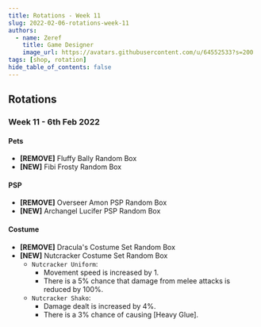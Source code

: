 ```yaml
---
title: Rotations - Week 11
slug: 2022-02-06-rotations-week-11
authors:
  - name: Zeref
    title: Game Designer
    image_url: https://avatars.githubusercontent.com/u/64552533?s=200
tags: [shop, rotation]
hide_table_of_contents: false
---
```




## Rotations

### **Week 11** - **6th Feb 2022**

#### Pets
- **[REMOVE]** Fluffy Bally Random Box
- **[NEW]** Fibi Frosty Random Box

#### PSP
- **[REMOVE]** Overseer Amon PSP Random Box
- **[NEW]** Archangel Lucifer PSP Random Box

#### Costume
- **[REMOVE]** Dracula's Costume Set Random Box
- **[NEW]** Nutcracker Costume Set Random Box
  - `Nutcracker Uniform`:
    - <BCard>Movement speed is increased by 1.</BCard>
    - <BCard>There is a 5% chance that damage from melee attacks is reduced by 100%.</BCard>
  - `Nutcracker Shako`:
    - <BCard>Damage dealt is increased by 4%.</BCard>
    - <BCard>There is a 3% chance of causing [Heavy Glue].</BCard>